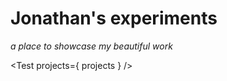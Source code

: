 
# Jonathan's experiments

*a place to showcase my beautiful work*

<!-- import react component -->
<Test projects={ projects } />


<!-- import mdx into mdx -->
<Test2 />